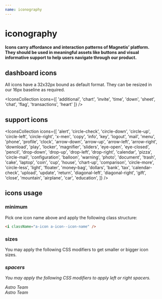 ```yaml
---
name: iconography
---
```



# iconography

#### Icons carry affordance and interaction patterns of Magnetis’ platform. They should be used in meaningful assets like buttons and visual informative support to help users navigate through our product.

<SketchLink file='Iconography' />

## dashboard icons

All icons have a 32x32px bound as default format. They can be resized in our 16px baseline as required.

<IconsCollection
  icons={[
    'additional',
    'chart',
    'invite',
    'time',
    'down',
    'sheet',
    'chat',
    'flag',
    'transactions',
    'heart'
  ]}
/>

## support icons

<IconsCollection
  icons={[
    'alert',
    'circle-check',
    'circle-down',
    'circle-up',
    'circle-left',
    'circle-right',
    'x-men',
    'copy',
    'info',
    'key',
    'logout',
    'mail',
    'menu',
    'phone',
    'profile',
    'clock',
    'arrow-down',
    'arrow-up',
    'arrow-left',
    'arrow-right',
    'download',
    'play',
    'locker',
    'magnifier',
    'sliders',
    'eye-open',
    'eye-closed',
    'pencil',
    'drop-down',
    'drop-up',
    'drop-left',
    'drop-right',
    'calendar',
    'pizza',
    'circle-mail',
    'configuration',
    'balloon',
    'warning',
    'photo',
    'document',
    'trash',
    'cake',
    'laptop',
    'coin',
    'cup',
    'house',
    'chart-up',
    'comparison',
    'circle-more',
    'circle-less',
    'light',
    'floater',
    'money-bag',
    'dollars',
    'bank',
    'tax',
    'calendar-check',
    'upload',
    'update',
    'return',
    'diagonal-left',
    'diagonal-right',
    'gift',
    'close',
    'mountain',
    'airplane',
    'car',
    'education',
  ]}
/>

## icons usage

### minimum

Pick one icon name above and apply the following class structure:

```html
<i className="a-icon a-icon--icon-name" />
```

### sizes

You may apply the following CSS modifiers to get smaller or bigger icon sizes.

<Playground>
  <i className='a-icon a-icon--cake a-icon--size-small' />
  <i className='a-icon a-icon--cake a-icon--size-medium' />
  <i className='a-icon a-icon--cake a-icon--size-large' />
</Playground>

### spacers

You may apply the following CSS modifiers to apply left or right spacers.

<Playground>
  <div>
    <i className='a-icon a-icon--profile a-icon--space-right' />
    <span className='a-text--medium'>Astro Team</span>
  </div>
  <div>
    <span className='a-text--medium'>Astro Team</span>
    <i className='a-icon a-icon--profile a-icon--space-left' />
  </div>
</Playground>
